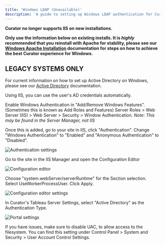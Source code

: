 ---
title: 'Windows LDAP (Unavailable)'
description: 'A guide to setting up Windows LDAP authentication for Curator using IIS.'
---

**Curator no longer supports IIS on new installations.**

**Only use the information below on existing installs.  It is *highly* recommended that you reinstall with Apache for
stability, please see our
[Windows Apache Installation](/setup/installation/windows_installation)
documentation for steps on how to achieve the best Curator experience for Windows.**

## LEGACY SYSTEMS ONLY

For current information on how to set up Active Directory on Windows, please see our
[Active Directory](/setup/authentication/active_directory) documentation.

Using IIS, you can use the user's AD credentials automatically.

Enable Windows Authentication in "Add/Remove Windows Features". (Sometimes this is known as Add Roles and Features)
Server Roles > Web Server (IIS) > Web Server > Security > Window Authentication.
*Note: This may be found in the Server Manager, not IIS*

Once this is added, go to your site in IIS, click "Authentication". Change "Windows Authentication" to "Enabled" and
"Anonymous Authentication" to "Disabled".

![Authentication settings](/assets/images/setup/authentication/IIS_LDAP_Pass_auth.png)

Go to the site in the IIS Manager and open the Configuration Editor

![Configuration editor](/assets/images/setup/authentication/IIS_LDAP_Pass_manager.png)

Choose "system.webServer/serverRuntime" for the Section selection. Select UseWorkerProcessUser. Click Apply.

![Configuration editor settings](/assets/images/setup/authentication/IIS_LDAP_Pass_configure.png)

In Curator's Tableau Server Settings, select "Active Directory" as the Authentication Type.

![Portal settings](/assets/images/setup/authentication/IIS_LDAP_Pass_portal_settings.png)

If you have issues, make sure to disable UAC, to allow access to the filesystem.  You can find this setting under
Control Panel > System and Security > User Account Control Settings.
